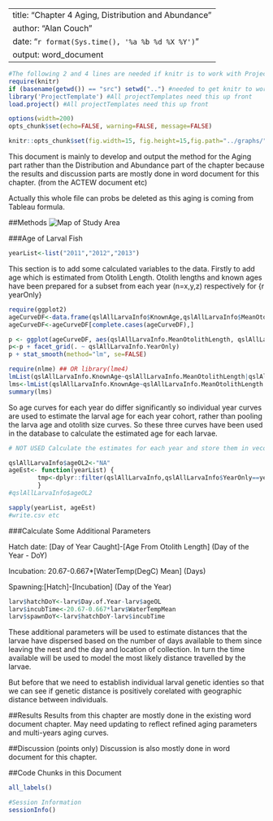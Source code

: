
---
title: "Chapter 4 Aging, Distribution and Abundance"
author: "Alan Couch"
date: "`r format(Sys.time(), '%a %b %d %X %Y')`"
output: word_document
---

```r
#The following 2 and 4 lines are needed if knitr is to work with ProjectTemplate.
require(knitr)
if (basename(getwd()) == "src") setwd("..") #needed to get knitr to work with project template
library('ProjectTemplate') #All projectTemplates need this up front
load.project() #All projectTemplates need this up front
```

```r
options(width=200)
opts_chunk$set(echo=FALSE, warning=FALSE, message=FALSE)

knitr::opts_chunk$set(fig.width=15, fig.height=15,fig.path="../graphs/") #Make Figures larger and save them
```
This document is mainly to develop and output the method for the Aging part rather than the  Distribution and Abundance part of the chapter because the results and discussion parts are mostly done in word document for this chapter. (from the ACTEW document etc)

Actually this whole file can probs be deleted as this aging is coming from Tableau formula.

##Methods
![Map of Study Area](../images/M2GStudyArea.jpg)

###Age of Larval Fish
```r
yearList<-list("2011","2012","2013")
```
This section is to add some calculated variables to the data. Firstly to add age which is estimated from Otolith Length. Otolith lengths and known ages have been prepared for a subset from each year (n=x,y,z) respectively for {r yearOnly}

```r
require(ggplot2)
ageCurveDF<-data.frame(qslAllLarvaInfo$KnownAge,qslAllLarvaInfo$MeanOtolithLength,qslAllLarvaInfo$YearOnly)
ageCurveDF<-ageCurveDF[complete.cases(ageCurveDF),]

p <- ggplot(ageCurveDF, aes(qslAllLarvaInfo.MeanOtolithLength, qslAllLarvaInfo.KnownAge)) + geom_point(aes(colour=as.factor(qslAllLarvaInfo.YearOnly)),size=3)
p<-p + facet_grid(. ~ qslAllLarvaInfo.YearOnly)
p + stat_smooth(method="lm", se=FALSE)

require(nlme) ## OR library(lme4)
lmList(qslAllLarvaInfo.KnownAge~qslAllLarvaInfo.MeanOtolithLength|qslAllLarvaInfo.YearOnly,data=ageCurveDF)
lms<-lmList(qslAllLarvaInfo.KnownAge~qslAllLarvaInfo.MeanOtolithLength|qslAllLarvaInfo.YearOnly,data=ageCurveDF)
summary(lms)
```

So age curves for each year do differ significantly so individual year curves are used to estimate the larval age for each year cohort, rather than pooling the larva age and otolith size curves. So these three curves have been used in the database to calculate the estimated age for each larvae.

```r
# NOT USED Calculate the estimates for each year and store them in vecotor ready for export/import to database.

qslAllLarvaInfo$ageOL2<-"NA"
ageEst<- function(yearList) {
        tmp<-dplyr::filter(qslAllLarvaInfo,qslAllLarvaInfo$YearOnly==yearList)
        }
#qslAllLarvaInfo$ageOL2

sapply(yearList, ageEst)
#write.csv etc

```

###Calculate Some Additional Parameters

  Hatch date:  [Day of Year Caught]-[Age From Otolith Length] (Day of the Year - DoY)
  
  Incubation: 20.67-0.667*[WaterTemp(DegC) Mean] (Days)
  
  Spawning:[Hatch]-[Incubation] (Day of the Year)

```r
larv$hatchDoY<-larv$Day.of.Year-larv$ageOL
larv$incubTime<-20.67-0.667*larv$WaterTempMean
larv$spawnDoY<-larv$hatchDoY-larv$incubTime
```

These additional parameters will be used to estimate distances that the larvae have dispersed based on the number of days available to them since leaving the nest and the day and location of collection. In turn the time available will be used to model the most likely distance travelled by the larvae.

But before that we need to establish individual larval genetic identies so that we can see if genetic distance is positively corelated with geographic distance between individuals.

##Results
Results from this chapter are mostly done in the existing word document chapter. May need updating to reflect refined aging parameters and multi-years aging curves.

##Discussion (points only)
Discussion is also mostly done in word document for this chapter.

##Code Chunks in this Document

```r
all_labels()

#Session Information
sessionInfo()

```